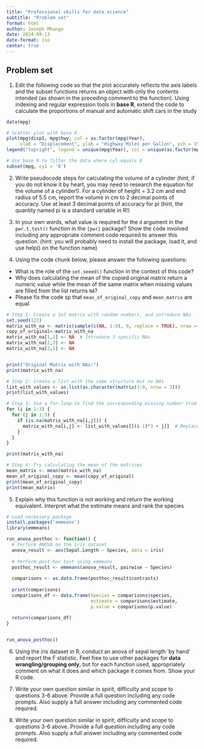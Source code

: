 ```yaml
---
title: "Professional skills for data science"
subtitle: "Problem set"
format: html
author: Joseph Mhango
date: 2024-09-13
date-format: iso
center: true
---
```


## Problem set


1. Edit the following code so that the plot accurately reflects the axis labels and the subset functions returns an object with only the contents intended (as shown in the preceding comment to the function). Using indexing and regular expression tools in **base R**, extend the code to calculate the proportions of manual and automatic shift cars in the study

```r
data(mpg)

# Scatter plot with base R
plot(mpg$disp1, mpg$hwy, col = as.factor(mpg$Year), 
     xlab = "Displacement", ylab = "Highway Miles per Gallon", pch = 19)
legend("topright", legend = unique(mpg$Year), col = unique(as.factor(mpg$Year)), pch = 19)

# Use base R to filter the data where cyl equals 8
subset(mpg, cy1 = '8')
```


2. Write pseudocode steps for calculating the volume of a cylinder (hint, if you do not know it by heart, you may need to research the equation for the volume of a cylinder!). For a cylinder of height = 3.2 cm and end radius of 5.5 cm, report the volume in cm to 2 decimal points of accuracy. Use at least 3 decimal points of accuracy for pi (hint, the quantity named pi is a standard variable in R!)

3. In your own words, what value is required for the `d` argument in the `pwr.t.test()` function in the `{pwr}` package? Show the code involved including any appropriate comment code required to answer this question. (hint: you will probably need to install the package, load it, and use help() on the function name)

4. Using the code chunk below, please answer the following questions:
  - What is the role of the `set.seeed()` function in the context of this code?
  - Why does calculating the mean of the copied original matrix return a numeric value while the mean of the same matrix when missing values are filled from the list returns `NA`?
  - Please fix the code sp that `mean_of_original_copy` and `mean_matrix` are equal


```r
# Step 1: Create a 3x3 matrix with random numbers, and introduce NAs
set.seed(123) 
matrix_with_na <- matrix(sample(c(NA, 1:9), 9, replace = TRUE), nrow = 3)
copy_of_original<-matrix_with_na
matrix_with_na[1,2] <- NA  # Introduce 3 specific NAs
matrix_with_na[2,3] <- NA
matrix_with_na[3,1] <- NA


print("Original Matrix with NAs:")
print(matrix_with_na)

# Step 2: Create a list with the same structure but no NAs
list_with_values <- as.list(as.character(matrix(1:9, nrow = 3)))
print(list_with_values)

# Step 3: Use a for-loop to find the corresponding missing number from the list and fill the matrix
for (i in 1:3) {
  for (j in 1:3) {
    if (is.na(matrix_with_na[i,j])) {
      matrix_with_na[i,j] <- list_with_values[[(i-1)*3 + j]]  # Replace with corresponding value from list
    }
  }
}

print(matrix_with_na)

# Step 4: Try calculating the mean of the matrices
mean_matrix <- mean(matrix_with_na)
mean_of_original_copy <- mean(copy_of_original)
print(mean_of_original_copy)
print(mean_matrix)
```

5. Explain why this function is not working and return the working equivalent. Interpret what the estimate means and rank the species

```r
# Load necessary package
install.packages('emmeans')
library(emmeans)

run_anova_posthoc <- function() {
  # Perform ANOVA on the iris dataset
  anova_result <- aov(Sepal.Length ~ Species, data = iris)
  
  # Perform post-hoc test using emmeans
  posthoc_result <- emmeans(anova_result, pairwise ~ Species)
  
  comparisons <- as.data.frame(posthoc_result$contrasts)
  
  print(comparisons)
  comparisons_df <- data.frame(Species = comparisons$species,
                               estimate = comparisons$estimate,
                               p.value = comparisons$p.value)
  
  return(comparisons_df)
}


run_anova_posthoc()
```


6. Using the iris dataset in R, conduct an anova of sepal length 'by hand' and report the F statistic. Feel free to use other packages for **data wrangling/grouping only**, but for each function used, appropriately comment on what it does and which package it comes from.  Show your R code.


7. Write your own question similar in spirit, difficulty and scope to questions 3-6 above. Provide a full question including any code prompts.  Also supply a full answer including any commented code required.

8. Write your own question similar in spirit, difficulty and scope to questions 3-6 above. Provide a full question including any code prompts.  Also supply a full answer including any commented code required.
